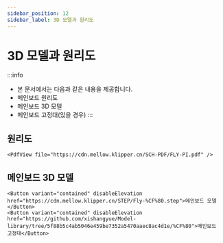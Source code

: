 ```yaml
---
sidebar_position: 12
sidebar_label: 3D 모델과 원리도
---
```


# 3D 모델과 원리도


:::info
* 본 문서에서는 다음과 같은 내용을 제공합니다.
* 메인보드 원리도
* 메인보드 3D 모델
* 메인보드 고정대(있을 경우)
:::

## 원리도

    <PdfView file="https://cdn.mellow.klipper.cn/SCH-PDF/FLY-PI.pdf" />


## 메인보드 3D 모델

    <Button variant="contained" disableElevation href="https://cdn.mellow.klipper.cn/STEP/Fly-%CF%80.step">메인보드 모델</Button>
    <Button variant="contained" disableElevation href="https://github.com/xishangyue/Model-library/tree/5f88b5c4ab5046e459be7352a5470aaec8ac4d1e/%CF%80">메인보드 고정대</Button>
